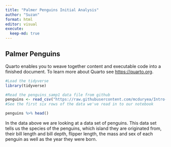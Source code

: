 ```yaml
---
title: "Palmer Penguins Initial Analysis"
author: "Suzan"
format: html
editor: visual
execute: 
  keep-md: true
---
```


## Palmer Penguins

Quarto enables you to weave together content and executable code into a finished document. To learn more about Quarto see <https://quarto.org>.

```r
#Load the tidyverse
library(tidyverse)

#Read the penguins_samp1 data file from github
penguins <- read_csv("https://raw.githubusercontent.com/mcduryea/Intro-to-Bioinformatics/main/data/penguins_samp1.csv")
#See the first six rows of the data we've read in to our notebook

penguins %>% head()
```

In the data above we are looking at a data set of penguins. This data set tells us the species of the penguins, which island they are originated from, their bill length and bill depth, flipper length, the mass and sex of each penguin as well as the year they were born.
